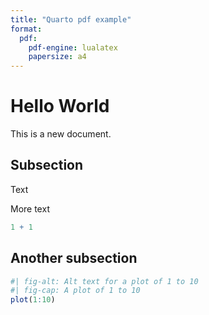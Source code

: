```yaml
---
title: "Quarto pdf example"
format:
  pdf:
    pdf-engine: lualatex
    papersize: a4
---
```


# Hello World

This is a new document.

## Subsection

Text

More text

```r
1 + 1
```

## Another subsection

```r
#| fig-alt: Alt text for a plot of 1 to 10
#| fig-cap: A plot of 1 to 10
plot(1:10)
```
